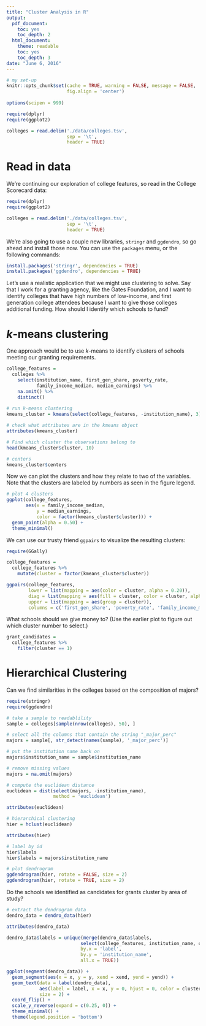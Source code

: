 ```yaml
---
title: "Cluster Analysis in R"
output:
  pdf_document:
    toc: yes
    toc_depth: 2
  html_document:
    theme: readable
    toc: yes
    toc_depth: 3
date: "June 6, 2016"
---
```


```r
# my set-up
knitr::opts_chunk$set(cache = TRUE, warning = FALSE, message = FALSE,
                      fig.align = 'center')
 
options(scipen = 999)

require(dplyr)
require(ggplot2)

colleges = read.delim('./data/colleges.tsv',
                      sep = '\t',
                      header = TRUE)
```

# Read in data

We're continuing our exploration of college features, so read in the College
Scorecard data:

```r
require(dplyr)
require(ggplot2)

colleges = read.delim('./data/colleges.tsv',
                      sep = '\t',
                      header = TRUE)
```

We're also going to use a couple new libraries, `stringr` and `ggdendro`, so
go ahead and install those now. You can use the `packages` menu, or the following
commands:

```r
install.packages('stringr', dependencies = TRUE)
install.packages('ggdendro', dependencies = TRUE)
```

Let's use a realistic application that we might use clustering to solve. Say that
I work for a granting agency, like the Gates Foundation, and I want to identify
colleges that have high numbers of low-income, and first generation college 
attendees because I want to give those colleges additional funding. How should I
identify which schools to fund?

# $k$-means clustering

One approach would be to use $k$-means to identify clusters of schools meeting 
our granting requirements. 

```r
college_features = 
  colleges %>%
    select(institution_name, first_gen_share, poverty_rate, 
           family_income_median, median_earnings) %>% 
    na.omit() %>%
    distinct()
  
# run k-means clustering
kmeans_cluster = kmeans(select(college_features, -institution_name), 3)

# check what attributes are in the kmeans object
attributes(kmeans_cluster)

# Find which cluster the observations belong to
head(kmeans_cluster$cluster, 10)

# centers
kmeans_cluster$centers
```

Now we can plot the clusters and how they relate to two of the variables. Note that the clusters are labeled by numbers as seen in the figure legend.
```r
# plot 4 clusters
ggplot(college_features, 
       aes(x = family_income_median, 
           y = median_earnings, 
           color = factor(kmeans_cluster$cluster))) +
  geom_point(alpha = 0.50) +
  theme_minimal() 
```

We can use our trusty friend `ggpairs` to visualize the resulting clusters:

```r
require(GGally)

college_features =
  college_features %>%
    mutate(cluster = factor(kmeans_cluster$cluster))

ggpairs(college_features, 
        lower = list(mapping = aes(color = cluster, alpha = 0.20)),
        diag = list(mapping = aes(fill = cluster, color = cluster, alpha = 0.50)),
        upper = list(mapping = aes(group = cluster)),
        columns = c('first_gen_share', 'poverty_rate', 'family_income_median', 'median_earnings'))
```

What schools should we give money to? (Use the earlier plot to figure out which cluster number to select.)

```r
grant_candidates = 
  college_features %>%
    filter(cluster == 1)
```

# Hierarchical Clustering

Can we find similarities in the colleges based on the composition of majors?

```r
require(stringr)
require(ggdendro)

# take a sample to readablility
sample = colleges[sample(nrow(colleges), 50), ]

# select all the columns that contain the string "_major_perc"
majors = sample[, str_detect(names(sample), '_major_perc')]

# put the institution name back on
majors$institution_name = sample$institution_name

# remove missing values
majors = na.omit(majors)

# compute the euclidean distance
euclidean = dist(select(majors, -institution_name), 
                 method = 'euclidean')

attributes(euclidean)

# hierarchical clustering
hier = hclust(euclidean)

attributes(hier)

# label by id
hier$labels
hier$labels = majors$institution_name

# plot dendrogram
ggdendrogram(hier, rotate = FALSE, size = 2)
ggdendrogram(hier, rotate = TRUE, size = 2)
```

Do the schools we identified as candidates for grants cluster by area of study?

```r
# extract the dendrogram data
dendro_data = dendro_data(hier)

attributes(dendro_data)

dendro_data$labels = unique(merge(dendro_data$labels, 
                           select(college_features, institution_name, cluster),
                           by.x = 'label',
                           by.y = 'institution_name',
                           all.x = TRUE))

ggplot(segment(dendro_data)) +
  geom_segment(aes(x = x, y = y, xend = xend, yend = yend)) +
  geom_text(data = label(dendro_data),
            aes(label = label, x = x, y = 0, hjust = 0, color = cluster),
            size = 2) +
  coord_flip() +
  scale_y_reverse(expand = c(0.25, 0)) +
  theme_minimal() + 
  theme(legend.position = 'bottom')
```